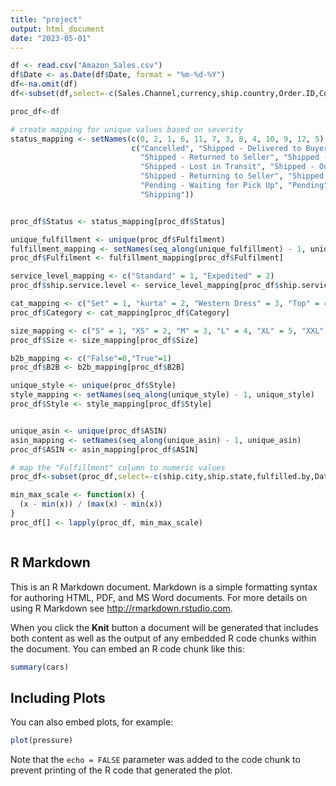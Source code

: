 ---
title: "project"
output: html_document
date: "2023-05-01"
---

```{r setup, include=FALSE}
df <- read.csv("Amazon_Sales.csv")
df$Date <- as.Date(df$Date, format = "%m-%d-%Y")
df<-na.omit(df)
df<-subset(df,select=-c(Sales.Channel,currency,ship.country,Order.ID,Courier.Status,promotion.ids,Unnamed..22,SKU))

proc_df<-df
```


```{r}
# create mapping for unique values based on severity
status_mapping <- setNames(c(0, 2, 1, 6, 11, 7, 3, 8, 4, 10, 9, 12, 5), 
                           c("Cancelled", "Shipped - Delivered to Buyer", "Shipped",
                             "Shipped - Returned to Seller", "Shipped - Rejected by Buyer",
                             "Shipped - Lost in Transit", "Shipped - Out for Delivery",
                             "Shipped - Returning to Seller", "Shipped - Picked Up",
                             "Pending - Waiting for Pick Up", "Pending", "Shipped - Damaged",
                             "Shipping"))


proc_df$Status <- status_mapping[proc_df$Status]

unique_fulfillment <- unique(proc_df$Fulfilment)
fulfillment_mapping <- setNames(seq_along(unique_fulfillment) - 1, unique_fulfillment)
proc_df$Fulfilment <- fulfillment_mapping[proc_df$Fulfilment]

service_level_mapping <- c("Standard" = 1, "Expedited" = 2)
proc_df$ship.service.level <- service_level_mapping[proc_df$ship.service.level]

cat_mapping <- c("Set" = 1, "kurta" = 2, "Western Dress" = 3, "Top" = 4, "Ethnic Dress" = 5, "Bottom" = 6, "Saree" = 7, "Blouse" = 8, "Dupatta" = 9)
proc_df$Category <- cat_mapping[proc_df$Category]

size_mapping <- c("S" = 1, "XS" = 2, "M" = 3, "L" = 4, "XL" = 5, "XXL" = 6, "3XL" = 7, "4XL" = 8, "5XL" = 9, "6XL" = 10, "Free" = 11)
proc_df$Size <- size_mapping[proc_df$Size]

b2b_mapping <- c("False"=0,"True"=1)
proc_df$B2B <- b2b_mapping[proc_df$B2B]

unique_style <- unique(proc_df$Style)
style_mapping <- setNames(seq_along(unique_style) - 1, unique_style)
proc_df$Style <- style_mapping[proc_df$Style]


unique_asin <- unique(proc_df$ASIN)
asin_mapping <- setNames(seq_along(unique_asin) - 1, unique_asin)
proc_df$ASIN <- asin_mapping[proc_df$ASIN]

# map the "Fulfillment" column to numeric values
proc_df<-subset(proc_df,select=-c(ship.city,ship.state,fulfilled.by,Date))

```

```{r}
min_max_scale <- function(x) {
  (x - min(x)) / (max(x) - min(x))
}
proc_df[] <- lapply(proc_df, min_max_scale)



```
## R Markdown

This is an R Markdown document. Markdown is a simple formatting syntax for authoring HTML, PDF, and MS Word documents. For more details on using R Markdown see <http://rmarkdown.rstudio.com>.

When you click the **Knit** button a document will be generated that includes both content as well as the output of any embedded R code chunks within the document. You can embed an R code chunk like this:

```{r cars}
summary(cars)
```

## Including Plots

You can also embed plots, for example:

```{r pressure, echo=FALSE}
plot(pressure)
```

Note that the `echo = FALSE` parameter was added to the code chunk to prevent printing of the R code that generated the plot.
